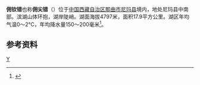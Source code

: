 {{ViewTibetanScript}}
{{Infobox_lake
 |湖泊名稱 =佣钦错
 |湖泊照片 = 
 |湖泊照片標題 = 
 |測深圖 =
 |測深圖標題 =
 |湖泊所在地 = [[中国|中国]][[西藏|西藏]]
 |座標 = {{coord |32|21|N|87|03|E|display=inline,title|scale:500000_type:waterbody_region:CN}}
 |湖泊類別 = [[咸水湖|咸水湖]]
 |流入 =
 |流出 = 
 |集水區面積 =210平方公里
 |集水區國家 =
 |湖泊長度 =9.1公里
 |湖泊闊度 =最大4.1公里<br />平均1.97公里
 |湖泊面積 =17.9平方公里
 |平均深度 = 
 |最深深度 = 
 |水體體積 = 
 |湖水停留時間 =
 |湖岸線長度 =
 |海拔高度 =4797米
 |湖中島嶼 =
 |湖邊城鎮 =
}}
{{Location map
 |China Tibet
 |mark=<!--dot-->Blue pog.svg
 |lat_deg=32|lat_min=21|lat_sec =
 |lon_deg=87|lon_min=03|lon_sec =
 |caption=佣钦错在[[西藏|西藏]]的位置。
 |position=right
 |width=350
 |float=right
}}
'''佣钦错'''也称'''佣尖错'''（{{bo|z=ཡུམ་ཆེན་མཚོ།|w=yum chen mtsho|t=Yumchen Tso}}）位于[[中国|中国]][[西藏自治区|西藏自治区]][[那曲市|那曲市]][[尼玛县|尼玛县]]境内，地处尼玛县中南部。滨湖山体环抱，湖岸陡峭。湖面海拔4797米，面积17.9平方公里。湖区年均气温0～2℃，年均降水量150～200毫米<ref>{{cite book zh |author=王苏民 窦鸿身 |title=中国湖泊志 |format=M |edition=1 |location=北京 |publisher=科学出版社 |date=1998|pages=459|id= ISBN 7-03-006706-1}}</ref>。
==参考资料==
{{reflist}}

[[Category:尼玛县湖泊|Y]]